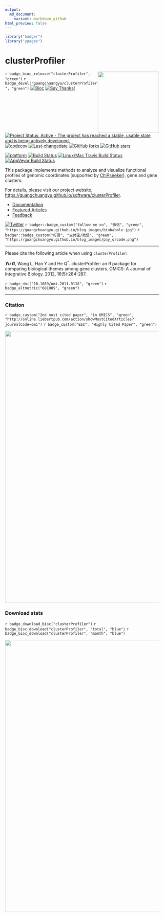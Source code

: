```yaml
---
output:
  md_document:
    variant: markdown_github
html_preview: false
---
```



```r
library("badger")
library("ypages")
```


#  clusterProfiler

<img src="https://raw.githubusercontent.com/Bioconductor/BiocStickers/master/clusterProfiler/clusterProfiler.png" height="200" align="right" />

`r badge_bioc_release("clusterProfiler", "green")`
`r badge_devel("guangchuangyu/clusterProfiler", "green")`
[![Bioc](http://www.bioconductor.org/shields/years-in-bioc/clusterProfiler.svg)](https://www.bioconductor.org/packages/devel/bioc/html/clusterProfiler.html#since)
[![Say Thanks!](https://img.shields.io/badge/Say%20Thanks-!-1EAEDB.svg)](https://saythanks.io/to/GuangchuangYu)


[![Project Status: Active - The project has reached a stable, usable state and is being actively developed.](http://www.repostatus.org/badges/latest/active.svg)](http://www.repostatus.org/#active)
[![codecov](https://codecov.io/gh/GuangchuangYu/clusterProfiler/branch/master/graph/badge.svg)](https://codecov.io/gh/GuangchuangYu/clusterProfiler/)
[![Last-changedate](https://img.shields.io/badge/last%20change-`r gsub('-', '--', Sys.Date())`-green.svg)](https://github.com/GuangchuangYu/clusterProfiler/commits/master)
[![GitHub forks](https://img.shields.io/github/forks/GuangchuangYu/clusterProfiler.svg)](https://github.com/GuangchuangYu/clusterProfiler/network)
[![GitHub stars](https://img.shields.io/github/stars/GuangchuangYu/clusterProfiler.svg)](https://github.com/GuangchuangYu/clusterProfiler/stargazers)


[![platform](http://www.bioconductor.org/shields/availability/devel/clusterProfiler.svg)](https://www.bioconductor.org/packages/devel/bioc/html/clusterProfiler.html#archives)
[![Build Status](http://www.bioconductor.org/shields/build/devel/bioc/clusterProfiler.svg)](https://bioconductor.org/checkResults/devel/bioc-LATEST/clusterProfiler/)
[![Linux/Mac Travis Build Status](https://img.shields.io/travis/GuangchuangYu/clusterProfiler/master.svg?label=Mac%20OSX%20%26%20Linux)](https://travis-ci.org/GuangchuangYu/clusterProfiler)
[![AppVeyor Build Status](https://img.shields.io/appveyor/ci/Guangchuangyu/clusterProfiler/master.svg?label=Windows)](https://ci.appveyor.com/project/GuangchuangYu/clusterProfiler)



This package implements methods to analyze and visualize functional profiles of genomic coordinates (supported by [ChIPseeker](http://www.bioconductor.org/packages/ChIPseeker)), gene and gene clusters.


For details, please visit our project website, <https://guangchuangyu.github.io/software/clusterProfiler>.

+ [Documentation](https://guangchuangyu.github.io/software/clusterProfiler/documentation/)
+ [Featured Articles](https://guangchuangyu.github.io/software/clusterProfiler/featuredArticles/)
+ [Feedback](https://guangchuangyu.github.io/software/clusterProfiler/#feedback)


[![Twitter](https://img.shields.io/twitter/url/http/shields.io.svg?style=social&logo=twitter)](https://twitter.com/intent/tweet?hashtags=clusterProfiler&url=http://online.liebertpub.com/doi/abs/10.1089/omi.2011.0118&screen_name=guangchuangyu)
`r badger::badge_custom("follow me on", "微信", "green", "https://guangchuangyu.github.io/blog_images/biobabble.jpg")`
`r badger::badge_custom("打赏", "支付宝/微信", "green", "https://guangchuangyu.github.io/blog_images/pay_qrcode.png")`


------------------------------------------------------------------------

Please cite the following article when using `clusterProfiler`:

__*Yu G*__, Wang L, Han Y and He Q^\*^. clusterProfiler: an R package for comparing biological themes among gene clusters. OMICS: A Journal of Integrative Biology. 2012, 16(5):284-287.

`r badge_doi("10.1089/omi.2011.0118", "green")`
`r badge_altmetric("681089", "green")`


------------------------------------------------------------------------

### Citation

`r badge_custom("2nd most cited paper", "in OMICS", "green",
  "http://online.liebertpub.com/action/showMostCitedArticles?journalCode=omi")`
`r badge_custom("ESI", "Highly Cited Paper", "green")`



<img src="https://guangchuangyu.github.io/software/clusterProfiler/featured-articles/index_files/figure-html/citation-1.png" width="890"/>


### Download stats

`r badge_download_bioc("clusterProfiler")`
`r badge_bioc_download("clusterProfiler", "total", "blue")`
`r badge_bioc_download("clusterProfiler", "month", "blue")`


<img src="https://guangchuangyu.github.io/software/clusterProfiler/index_files/figure-html/unnamed-chunk-2-1.png" width="890"/>

